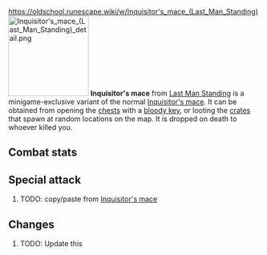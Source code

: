 https://oldschool.runescape.wiki/w/Inquisitor's_mace_(Last_Man_Standing)
{{Infobox Item
|name = Inquisitor's mace
|image = [[File:Inquisitor's mace (Last Man Standing).png]]
|release = [[6 February]] [[2020]]
|update = Last Man Standing Beta and Splashing Restrictions  # TODO: Update this
|members = No
|quest = No
|tradeable = No
|placeholder = No
|equipable = Yes
|stackable = No
|noteable = Yes
|options = Wield, Drop
|examine = A powerful mace once wielded by the turncloak justiciar.
|value = 20
|alchable = No
|weight = 1.814
|id = 27198
}}
[[File:Inquisitor's mace (Last Man Standing) detail.png|160px|left]]
'''Inquisitor's mace''' from [[Last Man Standing]] is a minigame-exclusive variant of the normal [[Inquisitor's mace]]. It can be obtained from opening the [[Chest (Last Man Standing)|chests]] with a [[bloody key]], or looting the [[Crate (Last Man Standing)|crates]] that spawn at random locations on the map. It is dropped on death to whoever killed you.

==Combat stats==
{{Infobox Bonuses
|astab = 52
|aslash = -4
|acrush = 95
|amagic = 0
|arange = 0
|dstab = 0
|dslash = 0
|dcrush = 0
|dmagic = 0
|drange = 0
|str = 89
|rstr = 0
|mdmg = 0
|prayer = 2
|slot = weapon
|speed = 4
|attackrange = 1
|combatstyle = spiked
|image = [[File:Inquisitor's mace equipped male.png|160px]]
|altimage = [[File:Inquisitor's mace equipped female.png|160px]]
}}

{{CombatStyles|spiked|speed=4|attackrange=1}}

==Special attack==
# TODO: copy/paste from [[Inquisitor's mace]]

==Changes==
# TODO: Update this
{{Subject changes header}}
{{Subject changes
|date = 4 August 2016
|update = Last Man Standing
|change = The item was made fully available with the release of Last Man Standing.
}}
{{Subject changes footer}}

{{Last Man Standing In-game Items}}